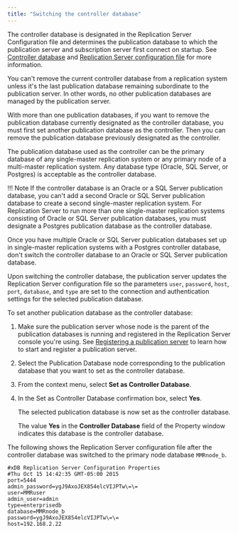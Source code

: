 ```yaml
---
title: "Switching the controller database"
---
```


<div id="switching_controller_db" class="registered_link"></div>

The controller database is designated in the Replication Server Configuration file and determines the publication database to which the publication server and subscription server first connect on startup. See [Controller database](../02_overview/03_replication_server_components_and_architecture/01_physical_components/#controller_database) and [Replication Server configuration file](../02_overview/03_replication_server_components_and_architecture/01_physical_components/#xdb_replication_conf_file) for more information.

You can't remove the current controller database from a replication system unless it's the last publication database remaining subordinate to the publication server. In other words, no other publication databases are managed by the publication server.

With more than one publication databases, if you want to remove the publication database currently designated as the controller database, you must first set another publication database as the controller. Then you can remove the publication database previously designated as the controller.

The publication database used as the controller can be the primary database of any single-master replication system or any primary node of a multi-master replication system. Any database type (Oracle, SQL Server, or Postgres) is acceptable as the controller database.

!!! Note
    If the controller database is an Oracle or a SQL Server publication database, you can't add a second Oracle or SQL Server publication database to create a second single-master replication system. For Replication Server to run more than one single-master replication systems consisting of Oracle or SQL Server publication databases, you must designate a Postgres publication database as the controller database.

Once you have multiple Oracle or SQL Server publication databases set up in single-master replication systems with a Postgres controller database, don't switch the controller database to an Oracle or SQL Server publication database.

Upon switching the controller database, the publication server updates the Replication Server configuration file so the parameters `user`, `password`, `host`, `port`, `database`, and `type` are set to the connection and authentication settings for the selected publication database.

To set another publication database as the controller database:

1.  Make sure the publication server whose node is the parent of the publication databases is running and registered in the Replication Server console you're using. See [Registering a publication server](../05_smr_operation/02_creating_publication/01_registering_publication_server/#registering_publication_server) to learn how to start and register a publication server.

1.  Select the Publication Database node corresponding to the publication database that you want to set as the controller database.

1.  From the context menu, select **Set as Controller Database**.

1.  In the Set as Controller Database confirmation box, select **Yes**.

    The selected publication database is now set as the controller database.

    The value **Yes** in the **Controller Database** field of the Property window indicates this database is the controller database.

The following shows the Replication Server configuration file after the controller database was switched to the primary node database `MMRnode_b`.

```text
#xDB Replication Server Configuration Properties
#Thu Oct 15 14:42:35 GMT-05:00 2015
port=5444
admin_password=ygJ9AxoJEX854elcVIJPTw\=\=
user=MMRuser
admin_user=admin
type=enterprisedb
database=MMRnode_b
password=ygJ9AxoJEX854elcVIJPTw\=\=
host=192.168.2.22
```
